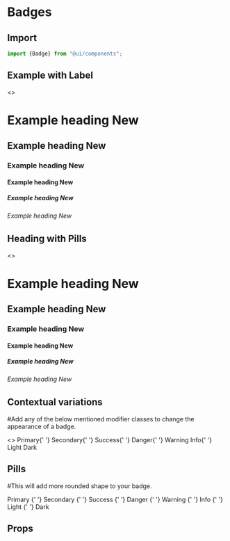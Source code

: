 
<Meta title="Components/Badge" component="Baddge" />

<Story name="Import" />

# Badges

## Import

```jsx
import {Badge} from "@ui/components";
```
## Example with Label

<Preview withToolbar>
    <Story name="Badge heading">
        <>
          <h1>
            Example heading <Badge variant="secondary">New</Badge>
          </h1>
          <h2>
            Example heading <Badge variant="secondary">New</Badge>
          </h2>
          <h3>
            Example heading <Badge variant="secondary">New</Badge>
          </h3>
          <h4>
            Example heading <Badge variant="secondary">New</Badge>
          </h4>
          <h5>
            Example heading <Badge variant="secondary">New</Badge>
          </h5>
          <h6>
            Example heading <Badge variant="secondary">New</Badge>
          </h6>
        </>
    </Story>
</Preview>

## Heading with Pills

<Preview withToolbar>
    <Story name="Pills heading">
        <>
          <h1>
            Example heading <Badge pill variant="primary">New</Badge>
          </h1>
          <h2>
            Example heading <Badge pill variant="secondary">New</Badge>
          </h2>
          <h3>
            Example heading <Badge pill variant="success">New</Badge>
          </h3>
          <h4>
            Example heading <Badge pill variant="danger">New</Badge>
          </h4>
          <h5>
            Example heading <Badge pill variant="warning">New</Badge>
          </h5>
          <h6>
            Example heading <Badge pill variant="light">New</Badge>
          </h6>
        </>
    </Story>
</Preview>


## Contextual variations
#Add any of the below mentioned modifier classes to change the appearance of a badge.

<Preview withToolbar>
    <Story name="Badge types">
        <>
            <Badge variant="primary">Primary</Badge>{' '}
            <Badge variant="secondary">Secondary</Badge>{' '}
            <Badge variant="success">Success</Badge>{' '}
            <Badge variant="danger">Danger</Badge>{' '}
            <Badge variant="warning">Warning</Badge> <Badge variant="info">Info</Badge>{' '}
            <Badge variant="light">Light</Badge> <Badge variant="dark">Dark</Badge>
        </>
    </Story>
</Preview>

## Pills
#This will add more rounded shape to your badge.

<Preview withToolbar>
    <Story name="Pills">
        <div>
            <Badge pill variant="primary">
                Primary
            </Badge>{' '}
            <Badge pill variant="secondary">
                Secondary
            </Badge>{' '}
            <Badge pill variant="success">
                Success
            </Badge>{' '}
            <Badge pill variant="danger">
                Danger
            </Badge>{' '}
            <Badge pill variant="warning">
                Warning
            </Badge>{' '}
            <Badge pill variant="info">
                Info
            </Badge>{' '}
            <Badge pill variant="light">
                Light
            </Badge>{' '}
            <Badge pill variant="dark">
                Dark
            </Badge>
        </div>
    </Story>
</Preview>

<Story name="Props" />

## Props

<Props of={BadgeTypes} />


